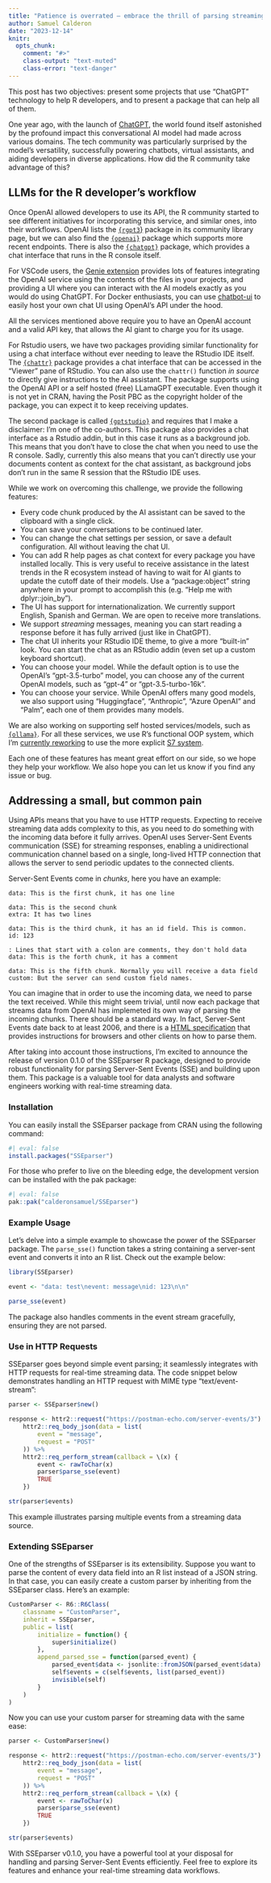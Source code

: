 ```yaml
---
title: "Patience is overrated – embrace the thrill of parsing streaming data as it arrives!"
author: Samuel Calderon
date: "2023-12-14"
knitr:
  opts_chunk:
    comment: "#>"
    class-output: "text-muted"
    class-error: "text-danger"
---
```


This post has two objectives: present some projects that use "ChatGPT" technology to help R developers, and to present a package that can help all of them.

One year ago, with the launch of [ChatGPT](https://chat.openai.com/chat), the world found itself astonished by the profound impact this conversational AI model had made across various domains. The tech community was particularly surprised by the model's versatility, successfully powering chatbots, virtual assistants, and aiding developers in diverse applications. How did the R community take advantage of this?

## LLMs for the R developer's workflow

Once OpenAI allowed developers to use its API, the R community started to see different initiatives for incorporating this service, and similar ones, into their workflows. OpenAI lists the [`{rgpt3`}](https://github.com/ben-aaron188/rgpt3) package in its community library page, but we can also find the [`{openai}`](https://github.com/irudnyts/openai/) package which supports more recent endpoints. There is also the [`{chatgpt}`](https://github.com/jcrodriguez1989/chatgpt) package, which provides a chat interface that runs in the R console itself.

For VSCode users, the [Genie extension](https://github.com/ai-genie/chatgpt-vscode) provides lots of features integrating the OpenAI service using the contents of the files in your projects, and providing a UI where you can interact with the AI models exactly as you would do using ChatGPT. For Docker enthusiasts, you can use [chatbot-ui](https://github.com/mckaywrigley/chatbot-ui) to easily host your own chat UI using OpenAI's API under the hood.

All the services mentioned above require you to have an OpenAI account and a valid API key, that allows the AI giant to charge you for its usage.

For Rstudio users, we have two packages providing similar functionality for using a chat interface without ever needing to leave the RStudio IDE itself. The [`{chattr}`](https://github.com/mlverse/chattr) package provides a chat interface that can be accessed in the "Viewer" pane of RStudio. You can also use the `chattr()` function *in source* to directly give instructions to the AI assistant. The package supports using the OpenAI API or a self hosted (free) LLamaGPT executable. Even though it is not yet in CRAN, having the Posit PBC as the copyright holder of the package, you can expect it to keep receiving updates.

The second package is called [`{gptstudio}`](https://github.com/MichelNivard/gptstudio) and requires that I make a disclaimer: I'm one of the co-authors. This package also provides a chat interface as a Rstudio addin, but in this case it runs as a background job. This means that you don't have to close the chat when you need to use the R console. Sadly, currently this also means that you can't directly use your documents content as context for the chat assistant, as background jobs don't run in the same R session that the RStudio IDE uses.

While we work on overcoming this challenge, we provide the following features:

- Every code chunk produced by the AI assistant can be saved to the clipboard with a single click.
- You can save your conversations to be continued later.
- You can change the chat settings per session, or save a default configuration. All without leaving the chat UI.
- You can add R help pages as chat context for every package you have installed locally. This is very useful to receive assistance in the latest trends in the R ecosystem instead of having to wait for AI giants to update the cutoff date of their models. Use a "package:object" string anywhere in your prompt to accomplish this (e.g. "Help me with dplyr::join_by").
- The UI has support for internationalization. We currently support English, Spanish and German. We are open to receive more translations.
- We support *streaming* messages, meaning you can start reading a response before it has fully arrived (just like in ChatGPT).
- The chat UI inherits your RStudio IDE theme, to give a more "built-in" look. You can start the chat as an RStudio addin (even set up a custom keyboard shortcut).
- You can choose your model. While the default option is to use the OpenAI's "gpt-3.5-turbo" model, you can choose any of the current OpenAI models, such as "gpt-4" or "gpt-3.5-turbo-16k".
- You can choose your service. While OpenAI offers many good models, we also support using "Huggingface", "Anthropic", "Azure OpenAI" and "Palm", each one of them provides many models. 

We are also working on supporting self hosted services/models, such as [`{ollama}`](https://github.com/calderonsamuel/ollama). For all these services, we use R's functional OOP system, which I'm [currently reworking](https://github.com/calderonsamuel/skellm) to use the more explicit [S7 system](https://github.com/RConsortium/S7).

Each one of these features has meant great effort on our side, so we hope they help your workflow. We also hope you can let us know if you find any issue or bug.

## Addressing a small, but common pain

Using APIs means that you have to use HTTP requests. Expecting to receive streaming data adds complexity to this, as you need to do something with the incoming data before it fully arrives. OpenAI uses Server-Sent Events communication (SSE) for streaming responses, enabling a unidirectional communication channel based on a single, long-lived HTTP connection that allows the server to send periodic updates to the connected clients. 

Server-Sent Events come in *chunks*, here you have an example:

```
data: This is the first chunk, it has one line

data: This is the second chunk
extra: It has two lines

data: This is the third chunk, it has an id field. This is common.
id: 123

: Lines that start with a colon are comments, they don't hold data
data: This is the forth chunk, it has a comment

data: This is the fifth chunk. Normally you will receive a data field
custom: But the server can send custom field names.
```

You can imagine that in order to use the incoming data, we need to parse the text received. While this might seem trivial, until now each package that streams data from OpenAI has implemeted its own way of parsing the incoming chunks. There should be a standard way. In fact, Server-Sent Events date back to at least 2006, and there is a [HTML specification](https://html.spec.whatwg.org/multipage/server-sent-events.html#parsing-an-event-stream) that provides instructions for browsers and other clients on how to parse them.

After taking into account those instructions, I'm excited to announce the release of version 0.1.0 of the SSEparser R package, designed to provide robust functionality for parsing Server-Sent Events (SSE) and building upon them. This package is a valuable tool for data analysts and software engineers working with real-time streaming data.

### Installation

You can easily install the SSEparser package from CRAN using the following command:

```r
#| eval: false
install.packages("SSEparser")
```

For those who prefer to live on the bleeding edge, the development version can be installed with the pak package:

```r
#| eval: false
pak::pak("calderonsamuel/SSEparser")
```

### Example Usage

Let's delve into a simple example to showcase the power of the SSEparser package. The `parse_sse()` function takes a string containing a server-sent event and converts it into an R list. Check out the example below:

```r
library(SSEparser)

event <- "data: test\nevent: message\nid: 123\n\n"

parse_sse(event)
```

The package also handles comments in the event stream gracefully, ensuring they are not parsed.

### Use in HTTP Requests

SSEparser goes beyond simple event parsing; it seamlessly integrates with HTTP requests for real-time streaming data. The code snippet below demonstrates handling an HTTP request with MIME type "text/event-stream":

```r
parser <- SSEparser$new()

response <- httr2::request("https://postman-echo.com/server-events/3") %>%
    httr2::req_body_json(data = list(
        event = "message",
        request = "POST"
    )) %>%
    httr2::req_perform_stream(callback = \(x) {
        event <- rawToChar(x)
        parser$parse_sse(event)
        TRUE
    })

str(parser$events)
```

This example illustrates parsing multiple events from a streaming data source.

### Extending SSEparser

One of the strengths of SSEparser is its extensibility. Suppose you want to parse the content of every data field into an R list instead of a JSON string. In that case, you can easily create a custom parser by inheriting from the SSEparser class. Here's an example:

```r
CustomParser <- R6::R6Class(
    classname = "CustomParser",
    inherit = SSEparser,
    public = list(
        initialize = function() {
            super$initialize()
        },
        append_parsed_sse = function(parsed_event) {
            parsed_event$data <- jsonlite::fromJSON(parsed_event$data)
            self$events = c(self$events, list(parsed_event))
            invisible(self)
        }
    )
)
```

Now you can use your custom parser for streaming data with the same ease:

```r
parser <- CustomParser$new()

response <- httr2::request("https://postman-echo.com/server-events/3") %>%
    httr2::req_body_json(data = list(
        event = "message",
        request = "POST"
    )) %>%
    httr2::req_perform_stream(callback = \(x) {
        event <- rawToChar(x)
        parser$parse_sse(event)
        TRUE
    })

str(parser$events)
```

With SSEparser v0.1.0, you have a powerful tool at your disposal for handling and parsing Server-Sent Events efficiently. Feel free to explore its features and enhance your real-time streaming data workflows.
